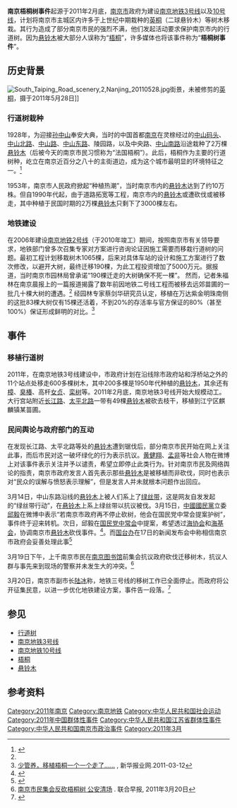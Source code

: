 {{Infobox Historical Event
|Event_Name    = 南京梧桐树事件
|Image_Name    = South Taiping Road scenery,1,Nanjing 20110528.jpg
|Image_Caption = {{small|[[太平南路_(南京)|太平南路]]上的[[英桐|英桐]]于2011年3月修剪，左侧数棵被移走，但其余部分未能按计划移走，后重新生长。摄于2011年5月28日}}
|AKA           = 
|Participants  = 部分南京市民及网友
|Location      = {{CHN}}[[南京市|南京市]]
|Date          = 2011年3月
|Result        = 
|URL           =
}}
'''南京梧桐树事件'''起源于2011年2月底，[[南京市|南京市]]政府为建设[[南京地铁3号线|南京地铁3号线]]以及[[南京地铁10号线|10号线]]，计划将南京市主城区内许多于上世纪中期栽种的[[英桐|英桐]]（二球悬铃木）等树木移栽。其行为造成了部分南京市民的强烈不满，他们发起活动要求保护南京市内的行道树。因为[[悬铃木属|悬铃木]]被大部分人误称为“[[梧桐|梧桐]]”，许多媒体也将该事件称为“'''梧桐树事件'''”。


==历史背景==
[[File:South_Taiping_Road_scenery,2,Nanjing_20110528.jpg|left]]街景，未被修剪的[[英桐|英桐]]，摄于2011年5月28日]]
===行道树栽种===
1928年，为迎接[[孙中山|孙中山]]奉安大典，当时的中国首都[[南京市|南京]]在灵榇经过的[[中山码头|中山码头]]、[[中山北路_(南京)|中山北路]]、[[中山路_(南京)|中山路]]、[[中山东路_(南京)|中山东路]]、陵园路，以及中央路、[[中山南路_(南京)|中山南路]]沿途栽种了2万棵[[悬铃木属|悬铃木]]（后被今天的南京市民习惯称为“法国梧桐”）{{r|A}}。此后，梧桐作为主要的行道树种，屹立在南京近百分之八十的主街道边，成为这个城市最明显的环境特征之一。<ref name="F">{{cite web|title=虞鑫：南京“绿评”的喜与忧|url=http://www.21ccom.net/articles/zgyj/dfzl/2012/0319/55778.html|date=2012-03-19|publisher=[[共识网|共识网]]|archiveurl=https://web.archive.org/web/20160415184350/http://www.21ccom.net/articles/zgyj/dfzl/2012/0319/55778.html|archivedate=2016-04-15|deadurl=yes|accessdate=2016-04-03}}</ref>

1953年，南京市人民政府掀起“种植热潮”，当时南京市内的[[悬铃木属|悬铃木]]达到了约10万株。但自1990年代起，由于道路拓宽等工程，南京市内的[[悬铃木属|悬铃木]]或遭砍伐或被移走，其中种植于民国时期的2万棵[[悬铃木属|悬铃木]]只剩下了3000棵左右。{{r|A}}

===地铁建设===
在2006年建设[[南京地铁2号线|南京地铁2号线]]（于2010年竣工）期间，按照南京市有关领导要求，地铁部门曾多次召集专家对方案进行咨询论证因施工需要而移栽行道树的问题。最初工程计划移栽树木1065棵，后来对具体车站的设计和施工方案进行了数次修改，以避开大树，最终迁移190棵，为此工程投资增加了5000万元。据报道，当时南京市园林局曾承诺“190棵迁走的大树确保不死一棵”。{{r|A}} 然而，记者朱福林在南京晨报上的一篇报道揭露了数年前因地铁二号线工程而被移去远郊苗圃的一批几十棵大树的遭遇。<ref name="F" /> 经园林专家蔡剑华研究员认定，移植在万达紫金明珠南侧的这批83棵大树仅有15棵还活着，不到20%的存活率与官方保证的80%（甚至100%）保证形成鲜明的对比。<ref>[http://js.xhby.net/system/2011/03/12/010887428.shtml 少管养，移植梧桐一个一个走了……] {{Wayback|url=http://js.xhby.net/system/2011/03/12/010887428.shtml |date=20160414222946 }}, 新华报业网.2011-03-12</ref>{{r|F}}{{r|A}}

==事件==
===移植行道树===
2011年，在南京地铁3号线建设中，市政府计划在沿线除市政府站和浮桥站之外的11个站点处移走600多棵树木，其中200多棵是1950年代种植的[[悬铃木属|悬铃木]]，其余还有[[樟|樟]]、[[臭椿|臭椿]]、高杆[[女贞属|女贞]]、[[栾树|栾树]]等。2011年2月底，南京地铁3号线开始大规模动工。大行宫站附近[[长江路_(南京)|长江路]]、[[太平北路|太平北路]]一带有49棵[[悬铃木属|悬铃木]]被砍去枝干，移植到江宁区麒麟镇某苗圃。{{r|A|B}}

===民间舆论与政府部门的互动===
在发现长江路、太平北路等处的[[悬铃木属|悬铃木]]遭到锯伐后，部分南京市民开始在网上关注此事，而后市民对这一破坏绿化的行为表示抗议。{{r|B}}[[黄健翔|黄健翔]]、[[孟非|孟非]]等社会人物在微博上对该事件表示关注并予以谴责，希望立即停止此类行为。{{r|B}}针对南京市民及网络舆论的指责，南京市政府发言人首先表示那些[[悬铃木属|悬铃木]]是被移植而非砍伐，{{r|B}}同时也表示对“民众的误解与愤怒表示理解”，但是发言人并未就根本问题作出回应。{{r|B}}

3月14日，中山东路沿线的[[悬铃木属|悬铃木]]上被人们系上了[[绿丝带|绿丝带]]，这是网友自发发起的“绿丝带行动”，在[[悬铃木属|悬铃木]]上系上绿丝带以抗议被伐。{{r|B}}3月15日，[[中國國民黨|中國國民黨]]立委[[邱毅|邱毅]]在微博中表示“若南京市政府再不停止砍树，他会在国民党中常会提案护树”，事件终于迎来转机。次日，邱毅在[[国民党中常会|国民党中常会]]中提案，希望透过[[海峡两岸关系协会|海协会]]和[[海峽交流基金會|海基会]]，协调南京市[[悬铃木属|悬铃木]]砍伐事件。<ref>{{cite web |url=http://taiwan.huanqiu.com/liangan/2011-03/1575545.html |title=南京市主动与邱毅沟通 暂停砍梧桐树让路地铁_台海_环球网 |first= |last= |work=taiwan.huanqiu.com |year=2011 [last update] |accessdate=30 March 2011 |deadurl=yes |archiveurl=https://web.archive.org/web/20110324070625/http://taiwan.huanqiu.com/liangan/2011-03/1575545.html |archivedate=2011年3月24日 }}</ref>。而[[国务院台湾事务办公室|国台办]]在17日的新闻发布会中称相信南京市政府会妥善处理此事<ref>{{cite web |url=http://taiwan.huanqiu.com/news/2011-03/1566655.html |title=南京高龄梧桐被砍惊动台湾 国台办称妥善处理_台海_环球网 |first= |last= |work=taiwan.huanqiu.com |year=2011 [last update] |quote=国台办 |accessdate=30 March 2011 |archive-date=2016-03-04 |archive-url=https://web.archive.org/web/20160304095120/http://taiwan.huanqiu.com/news/2011-03/1566655.html |dead-url=no }}</ref>

3月19日下午，上千南京市民在[[南京图书馆|南京图书馆]]前集会抗议政府砍伐迁移树木，抗议人群与事先来到现场的警察并未发生大的冲突。<ref>[http://www.zaobao.com/wencui/2011/03/hongkong110320j.shtml 南京市民集会反砍梧桐树 公安清场] {{Wayback|url=http://www.zaobao.com/wencui/2011/03/hongkong110320j.shtml |date=20110321202846 }}. 联合早报, 2011年3月20日</ref>

3月20日，南京市副市长[[陆冰|陆冰]]称，地铁三号线的移树工作已全面停止。而政府将公开征集民意，以进一步优化地铁建设方案，事件告一段落。<ref>{{cite web|url=http://city.ifeng.com/special/nanjingwutong/20110321/51772.shtml|title=南京市主动与邱毅沟通 暂停砍梧桐树_城市_凤凰网|first=|last=|work=city.ifeng.com|year=2011 [last update]|quote=南京市副市长陆冰昨天证实，地铁三号线的移树工作已全面停止。将公开征集民意，进一步优化地铁建设方案。|accessdate=30 March 2011|archive-date=2019-12-05|archive-url=https://web.archive.org/web/20191205213146/https://city.ifeng.com/special/nanjingwutong/20110321/51772.shtml}}</ref>

==参见==
*[[行道树|行道树]]
*[[南京地铁3号线|南京地铁3号线]]
*[[南京地铁10号线|南京地铁10号线]]
*[[梧桐|梧桐]]
*[[悬铃木|悬铃木]]

==参考资料==
{{reflist|refs=
<ref name="A">{{cite web |url=http://news.sina.com.cn/c/sd/2011-03-25/135222180901.shtml |title=南京为地铁移植梧桐树引争议 市民称是城市名片 |first= |last= |date=2011年3月25日 |work=三联生活周刊 |year=2011 [last update] |accessdate=2011-03-30 |archive-date=2020-09-19 |archive-url=https://web.archive.org/web/20200919072148/https://news.sina.com.cn/c/sd/2011-03-25/135222180901.shtml |dead-url=no }}</ref>
<ref name="B">{{cite web|url=http://www.eeo.com.cn/Politics/by_region/2011/03/14/196256.shtml|title=南京修地铁“迁移”梧桐树 “回归可能性不大”|first=|last=|work=经济观察报|date=2011-03-14|accessdate=2011-03-30|deadurl=yes|archiveurl=https://web.archive.org/web/20110317101345/http://www.eeo.com.cn/Politics/by_region/2011/03/14/196256.shtml|archivedate=2011-03-17}}</ref>}}

[[Category:2011年南京|Category:2011年南京]]
[[Category:南京地铁|Category:南京地铁]]
[[Category:中华人民共和国社会运动|Category:中华人民共和国社会运动]]
[[Category:2011年中国群体性事件|Category:2011年中国群体性事件]]
[[Category:中华人民共和国江苏省群体性事件|Category:中华人民共和国江苏省群体性事件]]
[[Category:中华人民共和国南京市政治事件|Category:中华人民共和国南京市政治事件]]
[[Category:2011年3月|Category:2011年3月]]